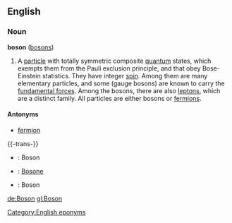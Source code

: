 ==English==
===Noun===
'''boson''' ([[bosons]])

#A [[particle]] with totally symmetric composite [[quantum]] states, which exempts them from the Pauli exclusion principle, and that obey Bose-Einstein statistics.  They have integer [[spin]].  Among them are many elementary particles, and some (gauge bosons) are known to carry the [[fundamental force]]s.  Among the bosons, there are also [[lepton]]s, which are a distinct family.  All particles are either bosons or [[fermion]]s.

====Antonyms====
*[[fermion]]

{{-trans-}}
*{{Fr}}: Boson
*{{It}}: [[Bosone]] {{m}}
*{{Gl}}: Boson

[[Category:English eponyms]]
[[de:Boson]]
[[gl:Boson]]